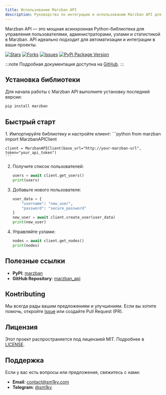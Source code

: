 ```yaml
---
title: Использование Marzban API
description: Руководство по интеграции и использованию Marzban API для управления вашими сервисами.
---
```


Marzban API — это мощная асинхронная Python-библиотека для управления пользователями, администраторами, узлами и статистикой в Marzban. API идеально подходит для автоматизации и интеграции в ваши проекты.

[![Stars](https://img.shields.io/github/stars/sm1ky/marzban_api.svg?style=social)](https://github.com/sm1ky/marzban_api/stargazers)
[![Forks](https://img.shields.io/github/forks/sm1ky/marzban_api.svg?style=social)](https://github.com/sm1ky/marzban_api/network/members)
[![Issues](https://img.shields.io/github/issues/sm1ky/marzban_api.svg)](https://github.com/sm1ky/marzban_api/issues)
[![PyPi Package Version](https://img.shields.io/pypi/v/marzban)](https://pypi.python.org/pypi/marzban)

:::note
Подробная документация доступна на [GitHub](https://github.com/sm1ky/marzban_api).
:::

## Установка библиотеки

Для начала работы с Marzban API выполните установку последней версии:

```bash
pip install marzban
```

## Быстрый старт
<Steps>
1. Импортируйте библиотеку и настройте клиент:
    ```python
    from marzban import MarzbanAPIClient

    client = MarzbanAPIClient(base_url="http://your-marzban-url", token="your_api_token")
    ```
2. Получите список пользователей:
    ```python
    users = await client.get_users()
    print(users)
    ```
3. Добавьте нового пользователя:
    ```python
    user_data = {
        "username": "new_user",
        "password": "secure_password"
    }
    new_user = await client.create_user(user_data)
    print(new_user)
    ```
4. Управляйте узлами:
    ```python
    nodes = await client.get_nodes()
    print(nodes)
    ```
</Steps>

## Полезные ссылки
- **PyPI**: [marzban](https://pypi.org/project/marzban/)
- **GitHub Repository**: [marzban_api](https://github.com/sm1ky/marzban_api)

## Конtributing
Мы всегда рады вашим предложениям и улучшениям. Если вы хотите помочь, откройте [Issue](https://github.com/sm1ky/marzban_api/issues) или создайте Pull Request (PR).

## Лицензия
Этот проект распространяется под лицензией MIT. Подробнее в [LICENSE](https://github.com/sm1ky/marzban_api/blob/production/LICENSE).

## Поддержка
Если у вас есть вопросы или предложения, свяжитесь с нами:
- **Email**: [contact@sm1ky.com](mailto:contact@sm1ky.com)
- **Telegram**: [@sm1ky](https://t.me/sm1ky)
